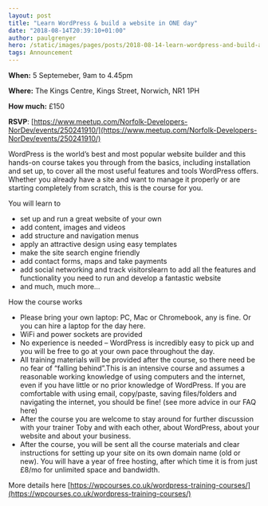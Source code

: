 ```yaml
---
layout: post
title: "Learn WordPress & build a website in ONE day"
date: "2018-08-14T20:39:10+01:00"
author: paulgrenyer
hero: /static/images/pages/posts/2018-08-14-learn-wordpress-and-build-a-website-in-one-day/hero.jpeg
tags: Announcement
---
```


**When:** 5 Septemeber, 9am to 4.45pm

**Where:** The Kings Centre, Kings Street, Norwich, NR1 1PH

**How much:** £150

**RSVP**: [https://www.meetup.com/Norfolk-Developers-NorDev/events/250241910/](https://www.meetup.com/Norfolk-Developers-NorDev/events/250241910/)

WordPress is the world’s best and most popular website builder and this hands-on course takes you through from the basics, including installation and set up, to cover all the most useful features and tools WordPress offers. Whether you already have a site and want to manage it properly or are starting completely from scratch, this is the course for you.

You will learn to

- set up and run a great website of your own
- add content, images and videos
- add structure and navigation menus
- apply an attractive design using easy templates
- make the site search engine friendly
- add contact forms, maps and take payments
- add social networking and track visitorslearn to add all the features and functionality you need to run and develop a fantastic website
- and much, much more…

How the course works

- Please bring your own laptop: PC, Mac or Chromebook, any is fine. Or you can hire a laptop for the day here.
- WiFi and power sockets are provided
- No experience is needed – WordPress is incredibly easy to pick up and you will be free to go at your own pace throughout the day.
- All training materials will be provided after the course, so there need be no fear of “falling behind”.This is an intensive course and assumes a reasonable working knowledge of using computers and the internet, even if you have little or no prior knowledge of WordPress. If you are comfortable with using email, copy/paste, saving files/folders and navigating the internet, you should be fine! (see more advice in our FAQ here)
- After the course you are welcome to stay around for further discussion with your trainer Toby and with each other, about WordPress, about your website and about your business.
- After the course, you will be sent all the course materials and clear instructions for setting up your site on its own domain name (old or new). You will have a year of free hosting, after which time it is from just £8/mo for unlimited space and bandwidth.

More details here [https://wpcourses.co.uk/wordpress-training-courses/](https://wpcourses.co.uk/wordpress-training-courses/)
